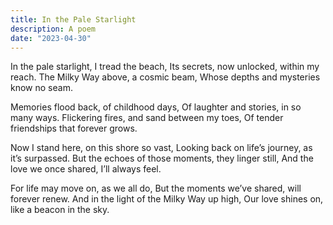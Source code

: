 ```yaml
---
title: In the Pale Starlight
description: A poem
date: "2023-04-30"
---
```


In the pale starlight, I tread the beach,
Its secrets, now unlocked, within my reach.
The Milky Way above, a cosmic beam,
Whose depths and mysteries know no seam.

Memories flood back, of childhood days,
Of laughter and stories, in so many ways.
Flickering fires, and sand between my toes,
Of tender friendships that forever grows.

Now I stand here, on this shore so vast,
Looking back on life’s journey, as it’s surpassed.
But the echoes of those moments, they linger still,
And the love we once shared, I’ll always feel.

For life may move on, as we all do,
But the moments we’ve shared, will forever renew.
And in the light of the Milky Way up high,
Our love shines on, like a beacon in the sky.
